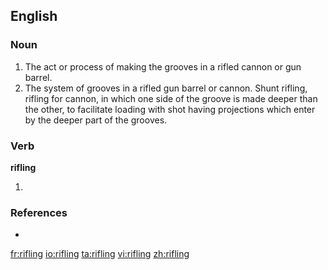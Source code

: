 ==English==

===Noun===
{{en-noun}}

# The act or process of making the grooves in a rifled cannon or gun barrel.
# The system of grooves in a rifled gun barrel or cannon. Shunt rifling, rifling for cannon, in which one side of the groove is made deeper than the other, to facilitate loading with shot having projections which enter by the deeper part of the grooves.

===Verb===
'''rifling'''

# {{present participle of|[[rifle]]}}

===References===
* {{R:Webster 1913}}

[[fr:rifling]]
[[io:rifling]]
[[ta:rifling]]
[[vi:rifling]]
[[zh:rifling]]